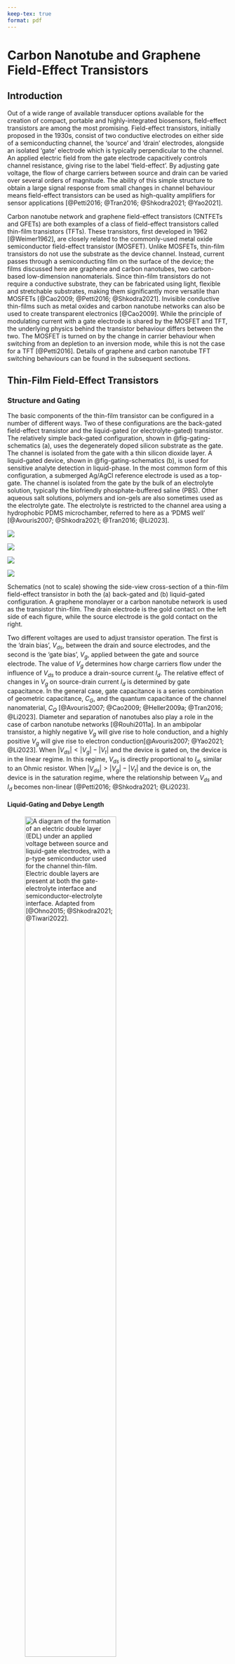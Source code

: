 ```yaml
---
keep-tex: true
format: pdf
---
```


# Carbon Nanotube and Graphene Field-Effect Transistors

## Introduction

Out of a wide range of available transducer options available for the creation of compact, portable and highly-integrated biosensors, field-effect transistors are among the most promising. Field-effect transistors, initially proposed in the 1930s, consist of two conductive electrodes on either side of a semiconducting channel, the 'source' and 'drain' electrodes, alongside an isolated 'gate' electrode which is typically perpendicular to the channel. An applied electric field from the gate electrode capacitively controls channel resistance, giving rise to the label 'field-effect'. By adjusting gate voltage, the flow of charge carriers between source and drain can be varied over several orders of magnitude. The ability of this simple structure to obtain a large signal response from small changes in channel behaviour means field-effect transistors can be used as high-quality amplifiers for sensor applications [@Petti2016; @Tran2016; @Shkodra2021; @Yao2021]. 

Carbon nanotube network and graphene field-effect transistors (CNTFETs and GFETs) are both examples of a class of field-effect transistors called thin-film transistors (TFTs). These transistors, first developed in 1962 [@Weimer1962], are closely related to the commonly-used metal oxide semiconductor field-effect transistor (MOSFET). Unlike MOSFETs, thin-film transistors do not use the substrate as the device channel. Instead, current passes through a semiconducting film on the surface of the device; the films discussed here are graphene and carbon nanotubes, two carbon-based low-dimension nanomaterials. Since thin-film transistors do not require a conductive substrate, they can be fabricated using light, flexible and stretchable substrates, making them significantly more versatile than MOSFETs [@Cao2009; @Petti2016; @Shkodra2021]. Invisible conductive thin-films such as metal oxides and carbon nanotube networks can also be used to create transparent electronics [@Cao2009]. While the principle of modulating current with a gate electrode is shared by the MOSFET and TFT, the underlying physics behind the transistor behaviour differs between the two. The MOSFET is turned on by the change in carrier behaviour when switching from an depletion to an inversion mode, while this is not the case for a TFT [@Petti2016]. Details of graphene and carbon nanotube TFT switching behaviours can be found in the subsequent sections.

## Thin-Film Field-Effect Transistors {#sec-general-FETs}

### Structure and Gating {#sec-gating}

The basic components of the thin-film transistor can be configured in a number of different ways. Two of these configurations are the back-gated field-effect transistor and the liquid-gated (or electrolyte-gated) transistor. The relatively simple back-gated configuration, shown in @fig-gating-schematics (a), uses the degenerately doped silicon substrate as the gate. The channel is isolated from the gate with a thin silicon dioxide layer. A liquid-gated device, shown in @fig-gating-schematics (b), is used for sensitive analyte detection in liquid-phase. In the most common form of this configuration, a submerged Ag/AgCl reference electrode is used as a top-gate. The channel is isolated from the gate by the bulk of an electrolyte solution, typically the biofriendly phosphate-buffered saline (PBS). Other aqueous salt solutions, polymers and ion-gels are also sometimes used as the electrolyte gate. The electrolyte is restricted to the channel area using a hydrophobic PDMS microchamber, referred to here as a 'PDMS well' [@Avouris2007; @Shkodra2021; @Tran2016; @Li2023]. 

::: {#fig-gating-schematics layout="[[3,-1,45,-1,3,-1,45,-1]]"}

![](figures/(a).png)

![](figures/ch2/back-gate-schematic.png)

![](figures/(b).png)

![](figures/ch2/liquid-gate-schematic.png)

Schematics (not to scale) showing the side-view cross-section of a thin-film field-effect transistor in both the (a) back-gated and (b) liquid-gated configuration. A graphene monolayer or a carbon nanotube network is used as the transistor thin-film. The drain electrode is the gold contact on the left side of each figure, while the source electrode is the gold contact on the right.
:::

Two different voltages are used to adjust transistor operation. The first is the 'drain bias', $V_{ds}$, between the drain and source electrodes, and the second is the 'gate bias', $V_g$, applied between the gate and source electrode. The value of $V_g$ determines how charge carriers flow under the influence of $V_{ds}$ to produce a drain-source current $I_d$. The relative effect of changes in $V_g$ on source-drain current $I_d$ is determined by gate capacitance. In the general case, gate capacitance is a series combination of geometric capacitance, $C_{G}$, and the quantum capacitance of the channel nanomaterial, $C_{Q}$ [@Avouris2007; @Cao2009; @Heller2009a; @Tran2016; @Li2023]. Diameter and separation of nanotubes also play a role in the case of carbon nanotube networks [@Rouhi2011a]. In an ambipolar transistor, a highly negative $V_g$ will give rise to hole conduction, and a highly positive $V_g$ will give rise to electron conduction[@Avouris2007; @Yao2021; @Li2023]. When $|V_{ds}| < |V_g| - |V_t|$ and the device is gated on, the device is in the linear regime. In this regime, $V_{ds}$ is directly proportional to $I_{d}$, similar to an Ohmic resistor. When $|V_{ds}| > |V_g| - |V_t|$ and the device is on, the device is in the saturation regime, where the relationship between $V_{ds}$ and $I_{d}$ becomes non-linear [@Petti2016; @Shkodra2021; @Li2023].

#### Liquid-Gating and Debye Length {.unnumbered}

![A diagram of the formation of an electric double layer (EDL) under an applied voltage between source and liquid-gate electrodes, with a $p$-type semiconductor used for the channel thin-film. Electric double layers are present at both the gate-electrolyte interface and semiconductor-electrolyte interface. Adapted from [@Ohno2015; @Shkodra2021; @Tiwari2022].](figures/ch2/Debye-length-schematic-alt.png){#fig-Debye-length width="70%"}

Understanding the ionic behaviour of the gate electrolyte used in a liquid-gated device setup gives insight into the gating and sensing behaviour of the setup. When a voltage is applied at the liquid-gate, the charged ions in solution move to form two electric double layers, one at the interface between the electrolyte and gate electrode, and one at the interface between electrolyte and semiconducting channel, as shown in @fig-Debye-length [@Shkodra2021; @Yao2021]. The gate capacitance is a series combination of the capacitance of each EDL in series with quantum capacitance $C_{Q}$ [@Heller2010; @Shkodra2021]. The Gouy-Chapman-Stern model splits the EDL into two distinct regions, the first being a compact layer of ions, the Stern layer, and the second being a more diffuse layer, the Gouy-Chapman layer [@Tiwari2022]. The surface potential of the solid-electrolyte interface exponentially decreases across the diffuse region of the double-layer; the characteristic length of this potential screening is known as Debye length, $\lambda_D$. The typical electrolyte Debye length is on a nanometer scale, therefore the bulk electrolyte acts as an insulator, similar to the silicon dioxide dielectric in the back-gated configuration. The Stern layer capacitance is inversely proportional to the Debye length, and therefore decreased $\lambda_D$ corresponds to increased gate capacitance [@Heller2010; @Ohno2015; @Shkodra2021; @Yao2021].

$$
\lambda_D = \sqrt{\frac{\epsilon_0\epsilon_rk_bT}{2N_Aq^2I}}
$$ {#eq-debye-length}

The equation for Debye length $\lambda_D$ in an electrolyte solution is given by @eq-debye-length, where $\epsilon_0$ is vacuum permittivity, $\epsilon_r$ is the relative permittivity of the electrolyte, $\k_B$ is the Boltzmann constant, $T$ is absolute temperature in K, $N_A$ is the Avogadro number, $q$ is the elementary charge and $I$ is ionic strength in mmol L$^{-1}$. When temperature is kept constant, $\lambda_D$ only depends on the ionic strength of the electrolyte and not on any attributes of the gate electrode or channel. Successive dilutions of a particular electrolyte will increase the Debye length: for $1 \times$ PBS, $\lambda_D$ is 0.7 nm, for $0.1 \times$ PBS, $\lambda_D$ is 2.3 nm, for $0.01 \times$ PBS $\lambda_D$ is 7.3 nm and so on. This means gate capacitance is directly dependent on the electrolyte used and its concentration. A $1 \times$ PBS electrolyte gives a gate capacitance several orders of magnitude larger than that of a silicon oxide back-gate. A larger capacitance significantly increases the effect of electrostatic gating on the channel current, often described as increased electrostatic coupling between gate and channel. A liquid-gated device with low Debye length will therefore be highly sensitive to electrostatic changes across a small voltage range [@Heller2010; @Wang2010; @Ohno2015; @Shkodra2021; @Yao2021]. 

However, a decreased Debye length also has disadvantages for sensing. Electrostatic potentials outside of the electrolyte-channel electrical double layer are effectively screened from the channel. Electrical double layers will also form around charged receptors within the solution. The combined screening effect means signals due to potential changes in charged biomolecules within the bulk electrolyte will have no effect on gating of the channel, and therefore no effect on $I_d$. Interactions between the analyte and any receptor element must therefore occur within the Debye length, and so a tradeoff exists between channel sensitivity and the size of the sensitive region above the channel. Many medium or large proteins will require a relatively dilute electrolyte for analyte capture to be detected by the channel, which may not reflect the intended environment for biosensor application [@Stern2007; @Piccinini2018; @Shkodra2021]. Other approaches to increasing Debye length without reducing device sensitivity have therefore also been trialled. One approach involves attaching a layer of polyethylene glycol polymer (PEG) to the channel, limiting the approach of counterions. This increases Debye length at the electrolyte-channel interface while preserving the capacitance of the electrolyte-gate interface, keeping device sensitivity relatively high [@Gao2016; @Kesler2020].

### Electrical Characterisation

Both carbon nanotube field effect transistors and graphene field-effect transistors are naturally ambipolar. Applying a gate voltage $V_g$ to the gate of an ambipolar thin-film transistor influences the amount and type of available charge carriers for conduction [@Avouris2007; @Tran2016; @Heller2009a]. The current-voltage plots for a given transistor are known as the 'characteristic curves' of the transistor. The plot of $I_d$ against $V_g$ at constant $V_{ds}$ is known as the 'transfer' characteristic curve at that source-drain voltage, while the I-V curve of $I_d$ against $V_{ds}$ at constant $V_g$ is known as the 'source-drain' or 'output' characteristic curve at that gate voltage [@Petti2016; @Shkodra2021]. The transfer characteristics are governed by the gate capacitance, as discussed in @sec-gating. Both back-gated and liquid-gated transfer characteristics from ambipolar thin-film transistors are shown in @fig-gating-transfer. Taking regular transfer measurements of a graphene or carbon nanotube device is not only useful in building a complete picture of device behaviour, but also may help to ensure devices are kept highly sensitive to electrostatic gating effects through redistributing charge in the channel [@Noyce2019].

A variety of quantitative parameters can be extracted from the transfer characteristics of a thin-film transistor. A quantitative summary of a range of TFT parameters can be found in the thin-film transistor study by Petti *et al.* [@Petti2016]. The parameters of particular interest here are transconductance, on-off ratio, threshold voltage and subthreshold swing. Transconductance and on-off ratio are discussed below, while threshold voltage and subthreshold swing are discussed for the carbon nanotube network case specifically in @sec-electrical-characterisation-CNT. Other behaviours observed when measuring currents present in a thin-film device are also discussed below, including source-gate leakage current and the hysteresis and real-time signal drift of source-drain current. 

::: {#fig-gating-transfer layout="[[3,-1,45,-1,3,-1,45,-1],[3,-1,45,-1,3,-1,45,-1]]"}

![](figures/(a).png)

![](figures/ch2/Q5C10ch5transconductance.png)

![](figures/(b).png)

![](figures/ch2/NTQ31C5ch1transconductance.png)

![](figures/(c).png)

![](figures/ch2/Q5C10ch5on_current.png)

![](figures/(d).png)

![](figures/ch2/NTQ31C5ch1on_off_current.png)

Examples of field-effect transistor transfer characteristics taken at $V_{ds}$ = 100 mV from two different device channels. A linear scale is used in (a) and (b), while a logarithmic scale is used in (c) and (d). The curves in (a) and (c) are from backgated channels, while the curves in (b) and (d) are from liquid-gated channels. The linear fit with gradient corresponding to transconductance at $V_g$ = 0 V is shown in (a) and (b) with a dotted red line. The "on" current in (c) and (d) is shown with a red horizontal line, while the "off" current in (d) is shown with a blue horizontal line. 
:::

#### Transconductance {.unnumbered}

In the linear regime, transconductance at a specific gate voltage is given by $g_m = |dI_{d}/dV_g|$. Transconductance indicates how responsive the device is to electrostatic gating at a given gate voltage. In other words, when $g_m$ is large, small changes in $V_g$ can significantly modulate channel current $I_d$, which is useful for sensing [@Heller2009a; @Ohno2015]. Transconductance at a given gate voltage is also proportional to the mobility (movement) of charge carriers in the device channel, and therefore depends on the scattering properties of the material [@Rouhi2010; @Petti2016; @Li2023]. The transconductance at a specific gate voltage can be found from performing a linear fit in a small region around that voltage on the transfer curve. Linear fits for transconductance at $V_g = 0$ V are shown for a back-gated device in @fig-gating-transfer (a), and a liquid-gated device in @fig-gating-transfer (b), which give values of $g_m$ = 0.05 µS and $g_m$ = 1 µS respectively. The difference of several orders of magnitude between back-gated and liquid-gated transconductance corresponds to the difference of several orders of magnitude between back and liquid-gated gate capacitance [@Tran2016; @Shkodra2021]. Improved transconductance is therefore a significant advantage of the use of the liquid-gate.

#### On-off Ratio {.unnumbered}

Another important attribute of the transfer characteristic curve for all thin-film FETs is the on-off current ratio. On-off current ratio is the ratio of the current through a device when gated fully 'off' with a positive voltage, $I_{off}$, to the current through the device when gated fully 'on' with a negative voltage, $I_{on}$. The off current in an ambipolar FET can be defined as the minimum current during the transfer sweep, where the majority carrier transitions from being holes to electrons or *vice versa* [@Petti2016; @Zheng2017]. For example, for the channel shown in @fig-gating-transfer (b), $I_{on} = 741.5$ nA and $I_{off} = 0.2$ nA. Therefore, the on-off ratio $I_{on}/I_{off}$ is $\sim$ 3000. In contrast, even when 10 V is applied, the backgated device shown in @fig-gating-transfer (a) is never gated fully off. Being able to traverse both on and off regimes over a limited voltage interval is another advantage of the liquid-gated configuration. Having a low off current is desirable as it corresponds to low power consumption by the transistor [@Rouhi2010]. Overall, on-off ratio of a device is a useful figure of merit for switching which is relatively simple to both find and present.

#### Gate Leakage {.unnumbered}

Application of higher voltages to the gate in both the liquid-gate and back-gate cases can result in significant leakage currents through the gate. These currents mean that the insulating layer at the gate producing the capacitive effect no longer acts as an insulator, adversely affecting transistor quality [@Noyce2019; @Shkodra2021]. In the case of back-gated devices, gate leakage occurs due to conduction through the oxide dielectric. If the gate voltage produces an electric field exceeding the dielectric strength of the oxide, dielectric breakdown can occur, where the oxide layer no longer acts as an insulator. Breakdown results from voltage-induced oxygen vacancies in the SiO$_2$ lattice forming a conductive path through the insulator [@Padovani2017]. In the liquid-gated case, the choice of electrolyte determines the appropriate voltage range for electrical characterisation, since excessive voltages will drive electrolysis and induce redox reactions. For water-based electrolytes, gate voltages must be kept within the $\pm$ 1 V range [@Wang2010; @Ohno2015; @Shkodra2021]. In normal operation, gate current should appear negligible on a linear scale for both the back-gated and liquid-gated cases, as shown in @fig-gating-hysteresis.

::: {#fig-gating-hysteresis layout="[3,-1,45,-1,3,-1,45,-1]"}

![](figures/(a).png)

![](figures/ch2/Q5C10_hysteresis.png)

![](figures/(b).png)

![](figures/ch2/NTQ31C5_hysteresis.png)

Field-effect transistor transfer characteristics taken at $V_{ds}$ = 100 mV from two different device channels on a linear scale. Forward and reverse sweeps are shown for the back-gated case (a) and the liquid-gated case (b), with the direction of each sweep indicated by an arrow. A sweep rate of $V_{ds}$ = 100 mV/sample was used for the back-gated device and a sweep rate of $V_{ds}$ = 10 mV/sample was used for the liquid-gate device. The gate current measured during each sweep is also shown with a dotted line.
:::

#### Hysteresis and Baseline Drift {.unnumbered}

Thin-film transistor devices typically exhibit some degree of hysteresis, where the history of channel current affects future current behaviour. Hysteresis in carbon nanotube and graphene field-effect transistors is a result of filling or emptying of slow-discharge charge traps in the local environment of the channel. These charge traps exist either within the silicon dioxide insulator or at its interface with the channel, which can result from adsorption of water or other dopants [@McEuen2002; @Kim2003; @Wang2010]. A capacitive gating effect from charged ions also contributes to hysteresis, either due to the use of a electrolyte-gated environment or from charged surface contamination [@Wang2010; @Yao2021]. Due to hysteresis, sweeping $V_g$ forwards across a set voltage range will result in a different $I_d - V_g$ characteristic curve than if $V_g$ is subsequently swept in the reverse direction over that same range. Hysteresis depends on the voltage range used for characterisation, the sweep rate and the environment of the transistor channel [@Kim2003; @Wang2010]. The difference between the forward and reverse sweep for both the back-gated and liquid-gated case is illustrated in @fig-gating-hysteresis. The hysteresis is significantly lower for the liquid-gated case, which may be explained by the reduced voltage range and sweep rate. However, the electrolyte layer may also prevent atmospheric adsorbents reaching the channel, further reducing hysteresis.

Memory effects are also present during current measurement when both source-drain and source-gate voltages are kept constant. These changes appear as a slow change in current, and are referred to here as either signal drift or baseline drift. In more extreme cases, baseline drift can obscure or even be confused with current changes attributable to analyte interaction during real-time sensing. Signal drift occurs both in ambient conditions and in a vacuum environment, and cannot be accounted for by changes in room temperature and ambient lighting alone. While research into signal drift is ongoing, it appears to be a hysteretic effect resulting from the filling of trap states over time [@Lin2006; @Noyce2019]. The high demand for characterisation equipment in a standard device laboratory means that waiting over three hours for baseline drift to settle is impractical, and furthermore, extended periods of voltage application may degrade bio-functionalised devices [@Noyce2019]. Since trap states are unavoidable to a degree [@DiMaria1993; @Collins2000], data analysis that accounts for baseline drift was therefore explored in some detail in this thesis.

## Graphene Field-Effect Transistors

### Graphene Properties

Graphene is a 2-dimensional material which consists of covalently bonded carbon atoms in a dense lattice of hexagonal cells [@McEuen2002; @Novoselov2004; @Geim2007; @Tran2016]. Graphene can be used to create a variety of low-dimensional graphitic nanomaterials, including carbon nanotubes [@McEuen2002] (see @sec-carbon-nanotubes). Monolayer and bilayer graphene are zero band-gap semiconductors, where traversing the electronic bandstructure in different directions gives rise to either metallic or semiconducting behaviour [@McEuen2002]. Adding more graphene layers adds more complexity to the bandstructure, with significant overlap between bands and reduced carrier mobility. When 10 or more layers are present, the structure behaves as 3D graphite [@Geim2007; @Ohno2015]. First isolated in 2004 [@Novoselov2004], monolayer graphene has many desirable electronic properties. Charge carrier transport is ballistic over submicrometer distances at room temperature, and as graphene is metallic even at the Dirac point, this transport is not inhibited by a Schottky barrier at the metal contacts of a device [@Novoselov2004; @Geim2007]. Graphene is also a highly chemically stable material. In particular, it will not readily oxidise in an electrolyte solution due to having a large 'electrochemical window'; in other words, it is too chemically stable to take part in electrochemical reactions within a large range of applied voltages [@Ohno2015; @Tran2016].

#### Graphene Folds {.unnumbered}

Vertical warping on the scale of tens of nanometers helps to stablise the graphene layer, increasing elastic energy but reducing the thermal vibrations which are large in a 2D material [@Geim2007].

### Electrical Characterisation {#sec-electrical-characterisation-graphene}

::: {#fig-graphene-characteristics layout="[[3,-1,45,-1,3,-1,45,-1]]"}

![](figures/(a).png)

![](figures/ch2/Graphene_transfer_1.png)

![](figures/(b).png)

![](figures/ch2/Graphene_transfer_2.png)

Liquid-gated transfer characteristics of two graphene field-effect transistor channels. In (a), the Dirac point voltage is indicated by a red dotted line, and regions of hole conduction and electron conduction are also shown. The relative Fermi energy in each region is shown on graphene bandstructure insets (adapted from [@Geim2007; @Ohno2015]). The graphene channel in (b) has double conduction minima, which are highlighted with red arrows.
:::

When a gate voltage $V_g$ is applied to the channel of a graphene device, the Fermi energy of the graphene is shifted and surface charge density is altered [@Novoselov2004; @Heller2010; @Ohno2015]. An increase in available charge means an increase in carriers available for conduction and increased $I_d$ [@Geim2007]. 




The transfer sweep behaviour is that of an ambipolar semiconductor, except there is no characteristic 'off' regime. The minimum conductance obtainable by gating occurs at what is known as the neutrality or Dirac point, where the population of charge carriers is at a minimum [@Novoselov2004; @Ohno2015]. At voltages close to the Dirac voltage, a mixed state exists where both electrons and holes are present. As gate voltage moves left away from the Dirac voltage, holes begin to dominate conduction, while when gate voltage is moved to the right of the Dirac voltage, electrons dominate [@Novoselov2004].

As gate voltage is increased or decreased away from the Dirac voltage, conductivity increases linearly [@Novoselov2004]. Typically, a monolayer graphene channel will conduct holes at zero gate voltage, which is due to the presence of atmospheric dopants such as water. By removing these dopants, the Dirac point feature can be brought closer to the zero gate voltage position on the transfer curve, indicating graphene is naturally a mixed-carrier conductor [@Novoselov2004]. 

The on-off ratio of the graphene transfer curve shown is 5. As graphene lacks a bandgap, there is a minimum possible conductance for graphene devices, which leads to a relatively small on-off ratio [@Novoselov2004; @Geim2007]. This attribute is a drawback of the graphene FET in sensing applications when compared with carbon nanotube transistors [@Novoselov2004]. However, the transconductance of the curve at $V_g$ = 0 V, $g_m$ = 1 µS, is similar to the liquid-gated transconductance of a carbon nanotube device shown earlier.

while the Dirac voltage is 0.29 V. 



Quantative measurement of leftward shift in transfer curve

I compared the transfer characteristics after then rinse steps to the pristine characteristics
Transfer shifts where current drops to zero are excluded (indicates delamination/damage to channel)

### Sensing Mechanisms

The large surface-to-volume ratio of graphene makes it highly sensitive to intermolecular interactions and therefore appropriate for use in sensing applications [@Ohno2015; @Tran2016]. An analyte molecule can be detected using a graphene channel by observing the change in current that occurs when a charged analyte alters the channel Fermi level [@Heller2010; @Ohno2015]. 


## Random-Network Carbon Nanotube Field-Effect Transistors

### Carbon Nanotube Properties {#sec-carbon-nanotubes}

Since their initial identification in 1991 [@Iijima1991], a wide range of applications for carbon nanotubes (CNTs) have been proposed, due to their small mass, elasticity, strength, and unique electronic properties. A single-walled carbon nanotube (SWCNT) consists of a monolayer graphene sheet rolled up into a cylinder, while a multi-walled carbon nanotube (MWCNT) consists of several monolayer graphene cylinders where smaller cylinders are coaxially contained by larger cylinders [@Dekker1999; @Avouris2007; @Cao2009; @Rouhi2010; @Shkodra2021]. Multi-walled carbon nanotubes can suffer from significant scattering at defects leading to diffusive electron motion [@Dekker1999].  However, single-walled carbon nanotubes are relatively defect-free, and carrier transport within nanotubes is near-ballistic at room temperature, resulting in high carrier mobility [@Dekker1999;@Avouris2007; @Cao2009; @Rouhi2010; @Shkodra2021]. The momentum of charge carriers in a single-walled carbon nanotube is quantised, confining carriers to 2-dimensional slices across the 3-dimensional graphene bandstructure. If a slice contains a bandgap, the carbon nanotube behaves as a semiconductor (s-CNT); if not, the nanotube behaves as a metal (m-CNT) [@McEuen2002]. The high surface-to-volume ratio of small-diameter single-walled carbon nanotubes makes them extremely sensitive and therefore particularly suitable for sensing applications [@Cao2009; @Yao2021; @Shkodra2021]. Like graphene, carbon nanotubes have a large potential window, and can be used safely in a liquid-gate environment without undergoing redox reactions [@Ohno2015].

![Diagram illustrating how a graphene sheet can be rolled up at various angles to form carbon nanotubes. The two black dotted lines represent boundaries which can be cut across and then brought into contact to form a cylinder. The cylinder here is referred to by the integer pair (6,4), as the chiral vector $C_h$, the vector perpendicular to the cut through the sheet, is given by $C_h = 6a_1+4a_2$. The chiral vector forms the circumference of the rolled carbon nanotube. The left edge in the zigzag ($n$,0) and armchair ($n$,$n$) cases are shown with a blue and purple dotted line respectively. The location of the right edge (diameter of the nanotube) is determined by the value chosen for $n$. Adapted from [@Dekker1999; @Lu2012].](figures/ch2/carbon_nanotube_wrapping.png){#fig-carbon-nanotube-wrapping width="70%"}

The chirality and diameter of a carbon nanotube determines its electronic bandstructure and whether it has semiconducting or metallic characteristics [@Martel1998; @Dekker1999; @McEuen2002; @Avouris2007; @Shkodra2021; @Li2023]. The chirality indices of a nanotube ($n$,$m$) determines the chiral angle at which hexagons wind around the nanotube relative to the longitudinal axis of the nanotube. This chiral angle is the angle between the chiral vector $\textbf{C}_h = n\textbf{a}_1+m\textbf{a}_2$, which maps to the circumference of the nanotube, and the basis vector $\textbf{a}_1$, which is parallel to a row of hexagons. The size of the chiral angle $\theta$ is given by @eq-chiral-angle, the diameter of the resulting carbon nanotube is given by $d=|C_h|/\pi$ [@Lu2012]. 

$$
\theta = \arcsin\frac{\sqrt{3}m}{2\sqrt{n^2+nm+m^2}}, \space n > m
$$ {#eq-chiral-angle}

When $m=0$, $\theta = 0°$, and the resulting carbon nanotube has a 'zigzag' structure; when $m=n$, $\theta = 30°$, and the carbon nanotube has an 'armchair' structure. When $\theta$ is between $0°-30°$, the structure is referred to as 'chiral' [@Dekker1999; @Lu2012]. When $n-m=3z$, where $z$ is an integer, the resulting carbon nanotube is metallic $-$ for example, if $n=5$ and $m=5$, $z=0$, therefore the tube is metallic. All other nanotubes are semiconducting, including the (6,4) chiral nanotube described in @fig-carbon-nanotube-wrapping. Out of the chiral arrangements available, two-thirds of the possible structures are semiconducting while one-third is metallic [@Dekker1999]. 

### Carbon Nanotube Networks 

Although a single carbon nanotube can be used as the channel of a thin-film transistor, this approach has significant drawbacks. An alternative approach is to use a large-scale network of carbon nanotubes as the transistor channel. Here, the individual electrical properties of the CNTs are averaged out across the network, which minimises device-to-device variation. Furthermore, the large area of coverage both ensures high currents and increases the likelihood of interactions with the local environment in sensing applications [@Hu2004; @Cao2009; @Murugathas2019a; @Li2023]. Carbon nanotube networks can either be aligned or randomly deposited [@Cao2009; @Shkodra2021]; in this thesis, randomly deposited networks were fabricated using facile solution-deposition methods. Important attributes of a carbon nanotube film include the density of the network (number of nanotubes per unit area), the ratio of metallic to semiconducting nanotubes present, and the distribution of nanotube diameters present [@Cao2009; @Shkodra2021]. The strong van der Waals forces between carbon nanotubes lead to them bundling together within a network. These bundles may contain many nanotubes of different size and chirality [@Fuhrer2000; @Hu2004; @Cao2009; @Murugathas2019a]. 

In a network carbon nanotube device with metal electrodes, transistor switching is governed by the nature of the interfaces between each electrode and the semiconducting carbon nanotubes. The difference in Fermi level between each material leads to a flow of charge across each interface until a Schottky barrier forms. This difference depends on the work function of the metal, which means the metal used determines the dimensions of the Schottky barrier at the source and drain electrode interfaces [@Avouris2007; @Bargaoui2018]. The barrier is effectively an electric dipole layer which restricts the flow of charge. The spatial extent of this dipole layer is the barrier thickness, which can be adjusted by changing the Fermi level of the semiconducting nanotubes with an applied gate voltage $V_g$ [@Nakanishi2002; @Heller2008]. Current flow is dominated by quantum tunnelling through these barriers, 
If  [@Avouris2007; @Bargaoui2018; ].  

When the Schottky barrier is thick, conduction relies on thermal excitation of carriers over the barrier.

When the barrier thickness is low, charge carriers can quantum-mechanically tunnel through thin Schottky barriers, and electrons and holes can both flow through the channel [@Avouris2007; @Heller2008].


 The bending of conduction and valence bands at each interface and resulting barrier height $\phi_B$ depends on the work function of the metal. 

 

Different metals will have different Fermi level  low Schottky barrier for holes is a high Schottky barrier for electrons and *vice versa* [@Heller2008].

   The size of the metal work function determines the type of charge carrier passing between source and drain As contact which forms 

The metal used has a direct impact on barrier height .     and the transistor is unipolar

 determines the .  The reverse applies for a contact with a high Schottky barrier for holes, where electrons dominate conduction [@Avouris2007; @Heller2008]. 





The behaviour of carbon nanotube network transistors is also influenced by a variety of potential barriers existing at junctions between carbon nanotubes. A prominent example is the Schottky barriers existing at junctions between metallic and semiconducting nanotubes (m-s junctions) [@Fuhrer2000; @Topinka2009; @Murugathas2019a]. These potential barriers cause significantly heightened resistance at these junctions relative to other points in the network [@Fuhrer2000; @Jang2015]. When the channel length is much larger than that of individual nanotubes, channel current must pass through junctions along percolation pathways. If only one percolation pathway exists across a sparse network, the network density is at the 'percolation threshold'. If a network is below the percolation threshold, the channel will not conduct [@Hu2004; @Topinka2009; @Jang2015]. For a fixed network density well above percolation, if a network contains a low proportion of semiconducting tubes, percolating pathways only containing metallic nanotubes exist. A device with this film will be highly conductive but cannot be gated [@Fuhrer2000; @Topinka2009]. Increasing the proportion of s-CNTs present means m-s junctions become more prevalent. The introduced Schottky barriers cause a dramatic conductance drop, and gating becomes possible. As the proportion of s-CNTs approaches 100%, semiconducting pathways with no metallic junctions emerge, and conductance sharply increases once more [@Topinka2009].  

### Electrical Characterisation {#sec-electrical-characterisation-CNT}

::: {#fig-CNT-characteristics layout="[[3,-1,45,-1,3,-1,45,-1]]"}

![](figures/(a).png)

![](figures/ch2/CNT_transfer_1.png)

![](figures/(b).png)

![](figures/ch2/CNT_transfer_2.png)

Liquid-gated transfer characteristics of a single carbon nanotube network field-effect transistor channel, using a logarithmic scale in (a) and using a linear scale in (b) to emphasise different features of the same dataset. The subthreshold slope is shown with a black dotted line, while the threshold voltages are shown with red dotted lines. The ON and OFF regimes are also indicated on both figures.
:::

Like graphene transistors, mixed-chirality carbon nanotube transistors are naturally ambipolar: they can conduct both electrons and holes. Holes travel at highly negative voltages, while electrons travel at highly positive voltages. At intermediary voltages, both electrons and holes flow [@Yao2021]. Transistor behaviour can be made unipolar through doping the semiconducting carbon nanotubes or by choosing an electrode metal with a particularly high work function, increasing the Schottky barrier for one type of charge [@Avouris2007; @Cao2009; @Yao2021]. For example, the use of gold electrodes promotes $p$-type behaviour over $n$-type behaviour due to the work function of the metal; ambient adsorption of oxygen will weakly dope the semiconducting carbon nanotubes and likewise promote $p$-type behaviour [@McEuen2002; @Cao2009; @Shkodra2021]. 

The threshold voltage $V_t$ is the minimum gate voltage where charge carriers are unable to pass over Schottky barriers present in the channel [@Avouris2007; @Topinka2009]. For a $p$-type semiconductor channel in the on regime, increasing $V_g$ towards positive gate voltages will raise Schottky barriers and turn current off, with the opposite being true for an $n$-type channel. In ambipolar devices, there are two separate threshold voltages, $V_{t,h}$ and $V_{t,e}$ [@Reiner-Rozman2015]. In the off regime between these gate voltages, both holes and electrons flow through the channel. If percolating pathways consisting entirely of m-CNTs are present, the off current $I_{off}$ flows through these pathways, as conduction through metallic nanotubes is largely unaffected by changes in $V_g$ [@Fuhrer2000; @Topinka2009]. If there are no unblocked m-CNT pathways, $I_{off}$ is entirely due to Schottky barrier tunnelling [@Avouris2007]. $V_t$ can be estimated by extrapolating the trendline of the linear region of the transfer characteristics to the $V_g$ axis. The intercept $V_{gInt}$ is approximately equal to the threshold voltage when $V_{ds}$ is close to zero [@Schoonveld2001; @Sze2006; @Li2023]. This is only a rough estimate of the actual device $V_t$, so cannot be used for accurate carrier density estimates, but is sufficient for comparing the gating behaviour of different devices [@Li2023].

Various other device parameters can be extracted which reflect the morphology of the carbon nanotube network. Partial alignment of a random-network carbon nanotube network maximises the transconductance of a device, as this creates more semiconducting pathways, increasing current while preserving the presence of gateable junctions within the network [@Cao2009; @Rouhi2010; @Rouhi2011a; @Jang2015; @Li2023]. The on-off ratio of a carbon nanotube device is largely decided by the ratio of s-CNTs to m-CNTs. The relative proportion of metallic carbon nanotubes in the network determines the size of $I_{off}$. Therefore, unlike a graphene device, the off current can be readily reduced by eliminating percolating metallic pathways for increased $I_{on}/I_{off}$ [@Hu2004; @Cao2009; @Rouhi2010; @Rouhi2011a]. In a liquid-gated environment, the gate leakage current of a sparse carbon nanotube transistor can approach $I_d$, leading to significant device noise. A dense network or a graphene device can therefore give enhanced signal-to-noise ratio during sensing [@Ohno2015]. Noyce *et al.* found that fully-on back-gated carbon nanotube devices typically exhibit a $\sim$ 3 hour period of steep signal drift, followed by steady-state current flow. This settling behaviour was found to be reversible and highly characteristic of a particular channel, and could be modelled using a sum of three exponentials [@Noyce2019]. 
















Threshold Voltage: minimum gate-to-source voltage that is needed to create a conducting path between the electrodes

Quantative measurement of leftward shift in transfer curve
Use minima of curve in reverse sweep direction (more consistent than reading in forward sweep direction)
I compared the transfer characteristics after then rinse steps to the pristine characteristics
Transfer shifts where current drops to zero are excluded (indicates delamination/damage to channel)

Second quantative measurement of leftward shift in transfer curve
Use curve in reverse sweep direction (more consistent than reading in forward sweep direction)
Separate readings for left and right hand sides of transfer curve (left side = electrons dominant carrier, right side = holes dominant carrier)
Transfer shifts where current drops to zero are excluded (indicates delamination/damage to channel)
This gives us a quantitative idea of whether the transfer shifts in slides 5/6 are stable (remain the same/similar after rinse steps)

### Sensing Behaviour {#sec-CNT-sensing-mechanisms}

As all atoms are at the surface of the carbon nanotube structure, nanotubes are very sensitive to their surroundings and therefore suitable for sensing use [@Cao2009; @Yao2021; @Shkodra2021]. The chirality and diameter of a carbon nanotube affects both its coupling with the gate and its surface chemistry, which determines the sensing mechanisms available to a single CNT. Only s-CNTs can be electrostatically gated; m-CNTs and larger diameter nanotubes are typically more reactive [@Cao2009; @Li2023]; and the nanotube chirality ($n,m$) can determine the strength of binding to DNA in a base sequence-dependent manner [@Rouhi2011a]. Carbon nanotubes have been used for vapour-phase sensing since 2000, when Kong *et al.* found that the resistance over a single CNT channel was modified when exposed to gas molecules like NO$_2$ and NH$_3$ [@Kong2000]. In a range of gas sensor applications, carbon nanotubes can detect the presence of analyte down to the parts per billion level [@Chen2019; @Yao2021]. However, in general, device specificity of response is low, where nanotubes respond to many different analytes in a similar manner. To enhance specificity, surface functionalisation is often performed using either inorganic or biological materials, such as enzymes, antibodies, aptamers and proteins [@Cao2009; @Shkodra2021; @Yao2021].

For carbon nanotube network transistors, sensing mechanisms include electrostatic gating, charge transfer, Schottky barrier modulation, capacitance modulation and charge scattering. Response mechanisms may take place at the gate, the junctions between channel and contact, or at the semiconductor channel [@Heller2008; @Battie2011; @Boyd2014; @Tran2016; @Li2023]. Modification of the channel-metal Schottky barrier can dominate sensing activity, and this can complicate the identification of mechanisms underlying the sensing behaviour [@Cao2009; @Boyd2014; @Schroeder2019]. The encapsulation layer shown in @fig-gating-schematics is added to separate the electrodes from the channel-metal junction and prevent these responses [@Heller2008; @Shkodra2021]. If there are few Schottky barriers present in the network of an encapsulated device, the predominant sensing mechanism is either charge transfer from the analyte to channel [@Allen2007; @Battie2011] or electrostatic gating [@Heller2008]. The charge transfer mechanism involves direct addition of charge carriers to the channel, while the gating mechanism results from a nearby charge inducing an opposite polarity charge in the channel. Both changes alter the relationship between $V_g$ and $I_d$ and shift the carrier threshold voltages [@Tran2016; @Shkodra2021]. However, when Schottky and other potential barriers are frequent, barrier modulation may make a significant contribution to sensing responses [@Boyd2014; @Murugathas2019a].